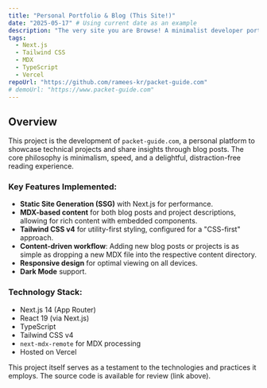 ```yaml
---
title: "Personal Portfolio & Blog (This Site!)"
date: "2025-05-17" # Using current date as an example
description: "The very site you are Browse! A minimalist developer portfolio and blog built with Next.js 14, Tailwind CSS, and MDX."
tags:
  - Next.js
  - Tailwind CSS
  - MDX
  - TypeScript
  - Vercel
repoUrl: "https://github.com/ramees-kr/packet-guide.com"
# demoUrl: "https://www.packet-guide.com"
---
```


## Overview

This project is the development of `packet-guide.com`, a personal platform to showcase technical projects and share insights through blog posts. The core philosophy is minimalism, speed, and a delightful, distraction-free reading experience.

### Key Features Implemented:

- **Static Site Generation (SSG)** with Next.js for performance.
- **MDX-based content** for both blog posts and project descriptions, allowing for rich content with embedded components.
- **Tailwind CSS v4** for utility-first styling, configured for a "CSS-first" approach.
- **Content-driven workflow**: Adding new blog posts or projects is as simple as dropping a new MDX file into the respective content directory.
- **Responsive design** for optimal viewing on all devices.
- **Dark Mode** support.

### Technology Stack:

- Next.js 14 (App Router)
- React 19 (via Next.js)
- TypeScript
- Tailwind CSS v4
- `next-mdx-remote` for MDX processing
- Hosted on Vercel

This project itself serves as a testament to the technologies and practices it employs. The source code is available for review (link above).
